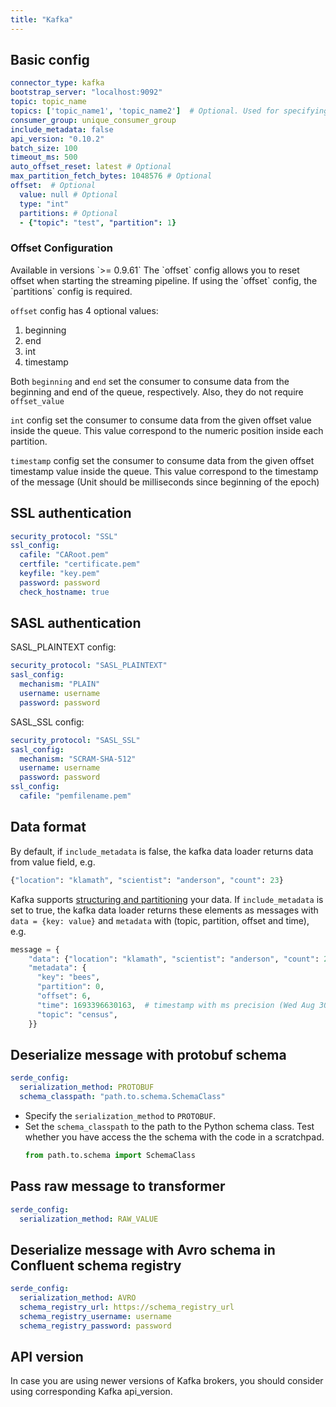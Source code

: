 ```yaml
---
title: "Kafka"
---
```


## Basic config

```yaml
connector_type: kafka
bootstrap_server: "localhost:9092"
topic: topic_name
topics: ['topic_name1', 'topic_name2']  # Optional. Used for specifying multiple topics.
consumer_group: unique_consumer_group
include_metadata: false
api_version: "0.10.2"
batch_size: 100
timeout_ms: 500
auto_offset_reset: latest # Optional
max_partition_fetch_bytes: 1048576 # Optional
offset:  # Optional
  value: null # Optional
  type: "int"
  partitions: # Optional
  - {"topic": "test", "partition": 1}
```
### Offset Configuration
<Note>
    Available in versions `>= 0.9.61`
</Note>
The `offset` config allows you to reset offset when starting the streaming pipeline. If using the `offset` config, the `partitions` config is required.

`offset` config has 4 optional values:
  1. beginning
  2. end
  3. int
  4. timestamp

Both `beginning` and `end` set the consumer to consume data from the beginning and end of the queue, respectively.
Also, they do not require `offset_value`

`int` config set the consumer to consume data from the given offset value inside the queue.
This value correspond to the numeric position inside each partition.

`timestamp` config set the consumer to consume data from the given offset timestamp value inside the queue.
This value correspond to the timestamp of the message (Unit should be milliseconds since beginning of the epoch)

## SSL authentication

```yaml
security_protocol: "SSL"
ssl_config:
  cafile: "CARoot.pem"
  certfile: "certificate.pem"
  keyfile: "key.pem"
  password: password
  check_hostname: true
```

## SASL authentication

SASL_PLAINTEXT config:
```yaml
security_protocol: "SASL_PLAINTEXT"
sasl_config:
  mechanism: "PLAIN"
  username: username
  password: password
```

SASL_SSL config:
```yaml
security_protocol: "SASL_SSL"
sasl_config:
  mechanism: "SCRAM-SHA-512"
  username: username
  password: password
ssl_config:
  cafile: "pemfilename.pem"
```

## Data format

By default, if `include_metadata` is false, the kafka data loader returns data from value field, e.g.
```python
{"location": "klamath", "scientist": "anderson", "count": 23}
```

Kafka supports [structuring and partitioning](https://kafka-python.readthedocs.io/en/master/apidoc/KafkaProducer.html#kafka.KafkaProducer.send) your data. 
If `include_metadata` is set to true, the kafka data loader returns these elements as messages with `data = {key: value}` and `metadata` with (topic, partition, offset and time), e.g.

```python
message = {
    "data": {"location": "klamath", "scientist": "anderson", "count": 23},
    "metadata": {
      "key": "bees",
      "partition": 0,
      "offset": 6,
      "time": 1693396630163,  # timestamp with ms precision (Wed Aug 30 2023 11:57:10 GMT+0)
      "topic": "census",
    }}
```

## Deserialize message with protobuf schema

```yaml
serde_config:
  serialization_method: PROTOBUF
  schema_classpath: "path.to.schema.SchemaClass"
```

* Specify the `serialization_method` to `PROTOBUF`.
* Set the `schema_classpath` to the path to the Python schema class. Test whether you have access the the schema with the code
  in a scratchpad.
  ```python
  from path.to.schema import SchemaClass
  ```

## Pass raw message to transformer

```yaml
serde_config:
  serialization_method: RAW_VALUE
```

## Deserialize message with Avro schema in Confluent schema registry

```yaml
serde_config:
  serialization_method: AVRO
  schema_registry_url: https://schema_registry_url
  schema_registry_username: username
  schema_registry_password: password
```

## API version

In case you are using newer versions of Kafka brokers, you should consider using corresponding Kafka api_version.
